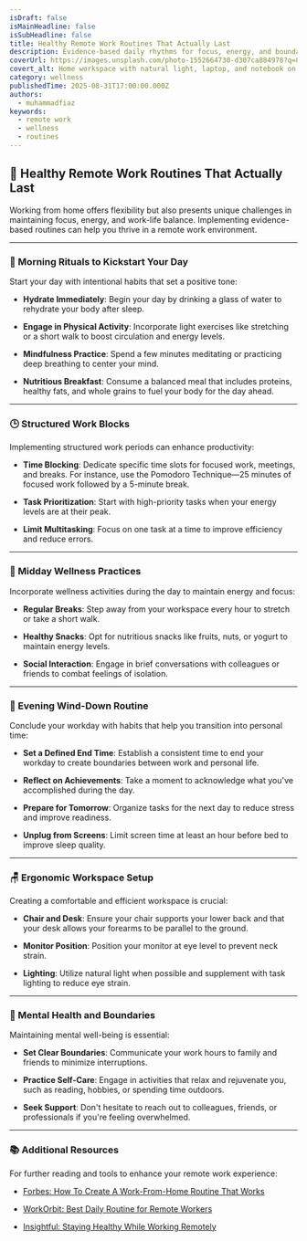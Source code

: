 ```yaml
---
isDraft: false
isMainHeadline: false
isSubHeadline: false
title: Healthy Remote Work Routines That Actually Last
description: Evidence-based daily rhythms for focus, energy, and boundaries when your office is your home.
coverUrl: https://images.unsplash.com/photo-1552664730-d307ca884978?q=80&w=1600&auto=format&fit=crop
covert_alt: Home workspace with natural light, laptop, and notebook on a desk
category: wellness
publishedTime: 2025-08-31T17:00:00.000Z
authors:
  - muhammadfiaz
keywords:
  - remote work
  - wellness
  - routines
---
```



## 🏡 Healthy Remote Work Routines That Actually Last

Working from home offers flexibility but also presents unique challenges in maintaining focus, energy, and work-life balance. Implementing evidence-based routines can help you thrive in a remote work environment.

---

### 🌅 Morning Rituals to Kickstart Your Day

Start your day with intentional habits that set a positive tone:

* **Hydrate Immediately**: Begin your day by drinking a glass of water to rehydrate your body after sleep.

* **Engage in Physical Activity**: Incorporate light exercises like stretching or a short walk to boost circulation and energy levels.

* **Mindfulness Practice**: Spend a few minutes meditating or practicing deep breathing to center your mind.

* **Nutritious Breakfast**: Consume a balanced meal that includes proteins, healthy fats, and whole grains to fuel your body for the day ahead.

---

### 🕒 Structured Work Blocks

Implementing structured work periods can enhance productivity:

* **Time Blocking**: Dedicate specific time slots for focused work, meetings, and breaks. For instance, use the Pomodoro Technique—25 minutes of focused work followed by a 5-minute break.

* **Task Prioritization**: Start with high-priority tasks when your energy levels are at their peak.

* **Limit Multitasking**: Focus on one task at a time to improve efficiency and reduce errors.

---

### 🧘 Midday Wellness Practices

Incorporate wellness activities during the day to maintain energy and focus:

* **Regular Breaks**: Step away from your workspace every hour to stretch or take a short walk.

* **Healthy Snacks**: Opt for nutritious snacks like fruits, nuts, or yogurt to maintain energy levels.

* **Social Interaction**: Engage in brief conversations with colleagues or friends to combat feelings of isolation.

---

### 🌆 Evening Wind-Down Routine

Conclude your workday with habits that help you transition into personal time:

* **Set a Defined End Time**: Establish a consistent time to end your workday to create boundaries between work and personal life.

* **Reflect on Achievements**: Take a moment to acknowledge what you've accomplished during the day.

* **Prepare for Tomorrow**: Organize tasks for the next day to reduce stress and improve readiness.

* **Unplug from Screens**: Limit screen time at least an hour before bed to improve sleep quality.

---

### 🪑 Ergonomic Workspace Setup

Creating a comfortable and efficient workspace is crucial:

* **Chair and Desk**: Ensure your chair supports your lower back and that your desk allows your forearms to be parallel to the ground.

* **Monitor Position**: Position your monitor at eye level to prevent neck strain.

* **Lighting**: Utilize natural light when possible and supplement with task lighting to reduce eye strain.

---

### 🧠 Mental Health and Boundaries

Maintaining mental well-being is essential:

* **Set Clear Boundaries**: Communicate your work hours to family and friends to minimize interruptions.

* **Practice Self-Care**: Engage in activities that relax and rejuvenate you, such as reading, hobbies, or spending time outdoors.

* **Seek Support**: Don't hesitate to reach out to colleagues, friends, or professionals if you're feeling overwhelmed.

---

### 📚 Additional Resources

For further reading and tools to enhance your remote work experience:

* [Forbes: How To Create A Work-From-Home Routine That Works](https://www.forbes.com/sites/jackkelly/2025/04/23/how-to-create-a-work-from-home-routine-that-works/)

* [WorkOrbit: Best Daily Routine for Remote Workers](https://workorbithq.com/daily-routine-for-remote-workers/)

* [Insightful: Staying Healthy While Working Remotely](https://www.insightful.io/blog/remote-work-health)

